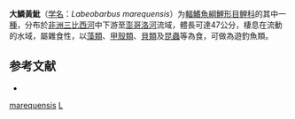 {{Speciesbox
| taxon = Labeobarbus marequensis
| binomial_authority = [[Smith|Smith]], 1841
| status = LC
| status_system = IUCN3.1
| image = Labeobarbus marequensis.jpg
| synonyms = *''Barbus brucii''<br /><small>Boulenger, 1907</small>
*''Barbus brucii gunningi''<br /><small>Gilchrist & Thompson, 1913</small>
*''Barbus cookei''<br /><small>Gilchrist & Thompson, 1913</small>
*''Barbus cookii''<br /><small>Gilchrist & Thompson, 1913</small>
*''Barbus dwaarsensis''<br /><small>Gilchrist & Thompson, 1913</small>
*''Barbus fairbairnii''<br /><small>Boulenger, 1908</small>
*''Barbus gunningi''<br /><small>Gilchrist & Thompson, 1913</small>
*''Barbus inermis''<br /><small>Peters, 1852</small>
}}

'''大鱗黃魮'''（[[学名|学名]]：''Labeobarbus marequensis''）为[[輻鰭魚綱|輻鰭魚綱]][[鯉形目|鯉形目]][[鲤科|鲤科]]的其中一[[種|種]]，分布於[[非洲|非洲]][[三比西河|三比西河]]中下游至[[澎哥洛河|澎哥洛河]]流域，體長可達47公分，棲息在流動的水域，屬雜食性，以[[藻類|藻類]]、[[甲殼類|甲殼類]]、[[貝類|貝類]]及[[昆蟲|昆蟲]]等為食，可做為遊釣魚類。

== 参考文献 ==
*{{FishBase_species|genus=Labeobarbus|species=marequensis|year=2012|month=1}}

{{鯉形目小作品}}
{{Taxonbar}}
[[Category:Labeobarbus|marequensis]]
[[Category:1841年描述的魚類|L]]